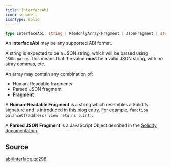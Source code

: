 ```yaml
---
title: InterfaceAbi
icon: square-t
iconType: solid
---
```


```ts
type InterfaceAbi: string | ReadonlyArray<Fragment | JsonFragment | string>;
```

An **InterfaceAbi** may be any supported ABI format.

A string is expected to be a JSON string, which will be parsed using `JSON.parse`. This means that the value **must**
be a valid JSON string, with no stray commas, etc.

An array may contain any combination of:

- Human-Readable fragments
- Parsed JSON fragment
- [**Fragment**](../classes/Fragment)

A **Human-Readable Fragment** is a string which resembles a Solidity signature and is introduced in [this blog
entry](lhttps://blog.ricmoo.com/human-readable-contract-abis-in-quais-js-141902f4d917). For example, `function
balanceOf(address) view returns (uint)`.

A **Parsed JSON Fragment** is a JavaScript Object desribed in the [Solidity
documentation](https://docs.soliditylang.org/en/v0.8.19/abi-spec.html#json).

## Source

[abi/interface.ts:298](https://github.com/dominant-strategies/quais.js/blob/fb5056470a1764523d26300fe8f88b8fb93d7f2c/src/abi/interface.ts#L298)
